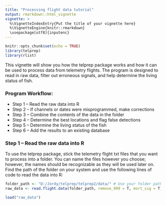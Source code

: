 ```yaml
---
title: "Processing flight data tutorial"
output: rmarkdown::html_vignette
vignette: >
  %\VignetteIndexEntry{Put the title of your vignette here}
  %\VignetteEngine{knitr::rmarkdown}
  \usepackage[utf8]{inputenc}
---
```


```r
knitr::opts_chunk$set(echo = TRUE)
library(telprep)
library(rlist)
```

This vignette will show you how the telprep package works and how it can be used to process data from telemetry flights. The program is designed to read in raw data, filter out erroneous signals, and help determine the living status of fish.


### Program Workflow:

* Step 1 -- Read the raw data into R 
* Step 2 -- If channels or dates were misprogrammed, make corrections
* Step 3 -- Combine the contents of the data in the folder 
* Step 4 -- Determine the best locations and flag false detections
* Step 5 -- Determine the living status of the fish
* Step 6 -- Add the results to an existing database


### Step 1 -- Read the raw data into R
To use the telprep package, stick the telemetry flight txt files that you want to process into a folder. You can name the files however you choose; however, the names should be recognizable as they will be used later on. Find the path of the folder on your system and use the following lines of code to read the data into R:

```r
folder_path <- "D:/Jordy/telprep/telprep2/data/" # Use your folder path here
raw_data <- read.flight.data(folder_path, remove_999 = T, mort_sig = T)
```

```r
load("raw_data")
```
